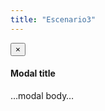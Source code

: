 ```yaml
---
title: "Escenario3"
---
```


<div class="container">
  <div class="row">
   <div class="col-sm-9" id="scene"></div>
   <div class="col-sm-3" id="svg_id_list_div">
   <ul id="svg_id_list"></ul>
   </div>
  </div> <!-- /row -->
  <div class="row">
   
  </div> <!-- /row -->
</div> <!-- /container -->

<script>
var svg = "Escenario3.svg";
var svg_path = "svg/Escenario3.svg";
var svg_elements_csv = "svg_elements.csv";
</script>

<script src="libs/d3-infographiq.js" type="text/javascript"></script>

<!-- Modal -->
<div class="modal fade" id="myModal" tabindex="-1" role="dialog" aria-labelledby="myModalLabel">
  <div class="modal-dialog modal-lg" role="document">
  <div class="modal-content">
  <div class="modal-header">
  <button type="button" class="close" data-dismiss="modal" aria-label="Close"><span aria-hidden="true">&times;</span></button>
  <h4 class="modal-title" id="myModalLabel">Modal title</h4>
  </div>
  <div class="modal-body">
  ...modal body...
  </div>
  </div>
  </div>
</div>

<script>
$('#myModal').on('show.bs.modal', function (e) {
  var link = $(e.relatedTarget);
  $(this).find(".modal-title").text(link.data("title"));
  $(this).find(".modal-body").html('<iframe frameborder="0" width="100%" height="850" src="URL">'.replace('URL',link.attr("href")))
})
</script>
